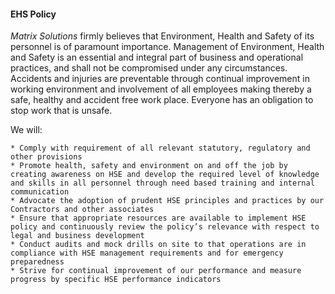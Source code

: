 #### EHS Policy

*Matrix Solutions* firmly believes that  Environment, Health and Safety of its personnel is of paramount importance. Management of Environment, Health and Safety is an essential and integral part of business and operational practices, and shall not be compromised under any circumstances. Accidents and injuries are preventable through continual improvement in working environment and involvement of all employees making thereby a safe, healthy and accident free work place. Everyone has an obligation to stop work that is unsafe.

We will:

	* Comply with requirement of all relevant statutory, regulatory and other provisions
	* Promote health, safety and environment on and off the job by creating awareness on HSE and develop the required level of knowledge and skills in all personnel through need based training and internal communication
	* Advocate the adoption of prudent HSE principles and practices by our Contractors and other associates
	* Ensure that appropriate resources are available to implement HSE policy and continuously review the policy’s relevance with respect to legal and business development
	* Conduct audits and mock drills on site to that operations are in compliance with HSE management requirements and for emergency preparedness
	* Strive for continual improvement of our performance and measure progress by specific HSE performance indicators